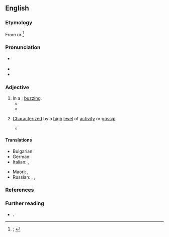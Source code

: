 ==English==
{{was wotd|2020|March|23}}

===Etymology===
From {{prefix|en|a|pos1=prefix indicating a condition or manner|buzz|t2=feeling or rush of energy or excitement; major topic of conversation; widespread rumor; information spread behind the scenes}} or {{m|en|buzz|t=to show a high level of activity and haste; to communicate in an undertone; to spread, as a report, by whispers or secretly; to talk to incessantly or confidentially in a low humming voice}}<ref>{{R:OED Online|pos=adj|id=849|date=December 2011|nodot=yes}}; {{R:Lexico|pos=adj}}</ref>

===Pronunciation===
* {{a|RP|GA}} {{IPA|en|/əˈbʌz/}}
* {{audio|en|LL-Q1860 (eng)-I learned some phrases-abuzz.wav|Audio (RP)}}
* {{rhymes|en|ʌz}}

===Adjective===
{{en-adj}}

# In a {{l|en|buzz|t=[[feeling#Noun|feeling]] or [[rush#Noun|rush]] of [[energy]] or [[excitement]]}}; [[buzzing#Adjective|buzzing]].
#* {{quote-book|en|author={{w|Peter B. Kyne}}|title=The Long Chance|year=1914|passage=The town was '''abuzz''' with excitement for an hour, when the news became stale.}}
#* {{quote-book|en|author=Cory Doctorow|authorlink=Cory Doctorow|title=Someone Comes to Town, Someone Leaves Town|year=2005|passage=he remembered boyhood summers on the mountain's slopes '''abuzz''' with blackflies and syrupy heat.}}
# {{lb|en|postpositive}} [[characterize|Characterized]] by a [[high#Adjective|high]] [[level#Noun|level]] of [[activity]] or [[gossip#Noun|gossip]].
#: {{synonyms|en|Thesaurus:active}}
#* {{quote-book|en|author=Francis Lynde|authorlink=Francis Lynde|title=The Master of Appleby|year=1902|passage=Now what a-devil has set this hornet's nest of theirs '''abuzz''' so suddenly?}}

====Translations====
{{trans-top|in a buzz}}
* Bulgarian: {{t+|bg|бръмчащ}}
* German: {{t+|de|schwirren}}
* Italian: {{t+|it|ronzante}}, {{t+|it|rumoreggiante}}
{{trans-mid}}
* Maori: {{t|mi|rorohū}}, {{t|mi|rangorango}} {{qualifier|like a blowfly}}
* Russian: {{t+|ru|гудя́щий|m}}, {{t|ru|гудя́щая|f}}, {{t|ru|гудя́щее|n}}
{{trans-bottom}}

{{trans-top|characterized by a high level of activity or gossip}}
{{trans-mid}}
{{trans-bottom}}

===References===
<references />

===Further reading===
* {{R:MW3 1976|page=8}}.